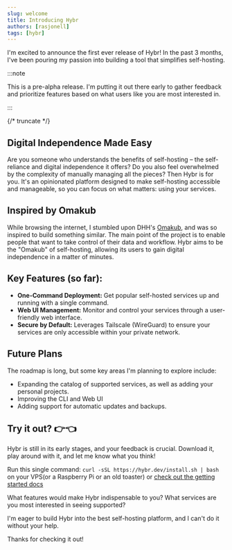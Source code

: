 ```yaml
---
slug: welcome
title: Introducing Hybr
authors: [rasjonell]
tags: [hybr]
---
```


I'm excited to announce the first ever release of Hybr! In the past 3 months,
I've been pouring my passion into building a tool that simplifies self-hosting.

:::note

This is a pre-alpha release. I'm putting it out there early to gather feedback and prioritize
features based on what users like you are most interested in.

:::

{/* truncate */}

## Digital Independence Made Easy

Are you someone who understands the benefits of self-hosting – the self-reliance and digital independence it offers?
Do you also feel overwhelmed by the complexity of manually managing all the pieces?
Then Hybr is for you. It's an opinionated platform designed to make self-hosting accessible and manageable,
so you can focus on what matters: using your services.

## Inspired by Omakub

While browsing the internet, I stumbled upon DHH's [Omakub](https://omakub.org/), and was so inspired to build something similar.
The main point of the project is to enable people that want to take control of their data and workflow.
Hybr aims to be the "Omakub" of self-hosting, allowing its users to gain digital independence in a matter of minutes.

## Key Features (so far):

*   **One-Command Deployment:** Get popular self-hosted services up and running with a single command.
*   **Web UI Management:** Monitor and control your services through a user-friendly web interface.
*   **Secure by Default:** Leverages Tailscale (WireGuard) to ensure your services are only accessible within your private network.

## Future Plans

The roadmap is long, but some key areas I'm planning to explore include:

*   Expanding the catalog of supported services, as well as adding your personal projects.
*   Improving the CLI and Web UI
*   Adding support for automatic updates and backups.

## Try it out? 👉👈

Hybr is still in its early stages, and your feedback is crucial.
Download it, play around with it, and let me know what you think!

Run this single command: `curl -sSL https://hybr.dev/install.sh | bash` on your VPS(or a Raspberry Pi or an old toaster) or [check out the getting started docs](https://hybr.dev/docs/intro)

What features would make Hybr indispensable to you? What services are you most interested in seeing supported?

I'm eager to build Hybr into the best self-hosting platform, and I can't do it without your help.

Thanks for checking it out!
